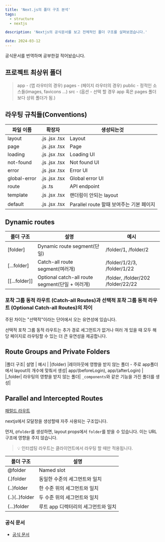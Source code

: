 ```yaml
---
title: 'Next.js의 폴더 구조 분석'
tags:
  - structure
  - nextjs

description: 'Nextjs의 공식문서를 보고 전체적인 폴더 구조를 살펴보겠습니다.'

date: 2024-03-12
---
```


공식문서를 번역하며 공부한걸 적어놨습니다.

## 프로젝트 최상위 폴더

> app - (앱 라우터의 경우)
> pages - (페이지 라우터의 경우)
> public - 정적인 소스들(images, favicons ...)
> src - (옵션 - 선택 할 경우 app 혹은 pages 폴더 보다 상위 폴더가 됨.)

## 라우팅 규칙들(Conventions)

| 파일 이름    | 확장자        | 생성되는것                               |
| ------------ | ------------- | ---------------------------------------- |
| layout       | .js .jsx .tsx | Layout                                   |
| page         | .js .jsx .tsx | Page                                     |
| loading      | .js .jsx .tsx | Loading UI                               |
| not-found    | .js .jsx .tsx | Not found UI                             |
| error        | .js .jsx .tsx | Error UI                                 |
| global-error | .js .jsx .tsx | Global error UI                          |
| route        | .js .ts       | API endpoint                             |
| template     | .js .jsx .tsx | 랜더링이 안되는 layout                   |
| default      | .js .jsx .tsx | Parallel route 할때 보여주는 기본 페이지 |

## Dynamic routes

| 폴더 구조     | 설명                                            | 예시                               |
| ------------- | ----------------------------------------------- | ---------------------------------- |
| [folder]      | Dynamic route segment(단일)                     | /folder/1, /folder/2               |
| [...folder]   | Catch-all route segment(여러개)                 | /folder/1/2/3, /folder/1/22        |
| [[...folder]] | Optional catch-all route segment(단일 + 여러개) | /folder, /folder/202 /folder/22/22 |

### 포착 그룹 동적 라우트 (Catch-all Routes)과 선택적 포착 그룹 동적 라우트 (Optional Catch-all Routes)의 차이

주된 차이는 "선택적"이라는 단어에서 오는 유연성에 있습니다.

선택적 포착 그룹 동적 라우트는 추가 경로 세그먼트가 없거나 여러 개 있을 때 모두 해당 페이지로 라우팅할 수 있는 더 큰 유연성을 제공합니다.

## Route Groups and Private Folders

|폴더 구조| 설명 | 예시 |
|(folder) |레이아웃에 영향을 받지 않는 폴더 - 주로 app폴더에서 layout의 개수에 맞춰서 생성| app/(beforeLogin), app/(afterLogin) |
|\_folder| 라우팅의 영향을 받지 않는 폴더| `_components`와 같은 기능을 가진 폴더를 생성|

## Parallel and Intercepted Routes

[패럴드 라우트](https://nextjs-blog-v2-amber.vercel.app/blog/FrontEnd/nextjs/paralled-route '패럴드 라우트')

nextjs에서 모달창을 생성할때 자주 사용되는 구조입니다.

먼저, `@folder`를 생성하면, layout props에서 `folder`를 받을 수 있습니다. 이는 URL 구조에 영향을 주지 않습니다.

> 💡 인터셉팅 라우트는 클라이언트에서 라우팅 할 때만 적용됩니다.

| 폴더 구조      | 설명                                |
| -------------- | ----------------------------------- |
| \@folder       | Named slot                          |
| (.)folder      | 동일한 수준의 세그먼트와 일치       |
| (..)folder     | 한 수준 위의 세그먼트와 일치        |
| (..)(..)folder | 두 수준 위의 세그먼트와 일치        |
| (...)folder    | 루트 app 디렉터리의 세그먼트와 일치 |


### 공식 문서

- [공식 문서](https://nextjs.org/docs/getting-started/project-structure '공식 문서')
